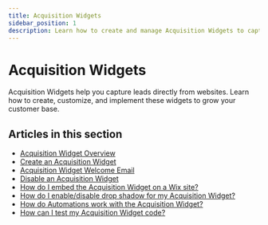 ```yaml
---
title: Acquisition Widgets
sidebar_position: 1
description: Learn how to create and manage Acquisition Widgets to capture leads on websites.
---
```


# Acquisition Widgets

Acquisition Widgets help you capture leads directly from websites. Learn how to create, customize, and implement these widgets to grow your customer base.

## Articles in this section

- [Acquisition Widget Overview](./acquisition-widget-overview.mdx)
- [Create an Acquisition Widget](./create-acquisition-widget.mdx)
- [Acquisition Widget Welcome Email](./acquisition-widget-welcome-email.mdx)
- [Disable an Acquisition Widget](./disable-an-acquisition-widget.mdx)
- [How do I embed the Acquisition Widget on a Wix site?](./how-do-i-embed-the-acquisition-widget-on-a-wix-site.mdx)
- [How do I enable/disable drop shadow for my Acquisition Widget?](./how-do-i-enable-disable-drop-shadow-for-my-acquisition-widget.mdx)
- [How do Automations work with the Acquisition Widget?](./how-do-automations-work-with-the-acquisition-widget.mdx)
- [How can I test my Acquisition Widget code?](./how-can-i-test-my-acquisition-widget-code.mdx)